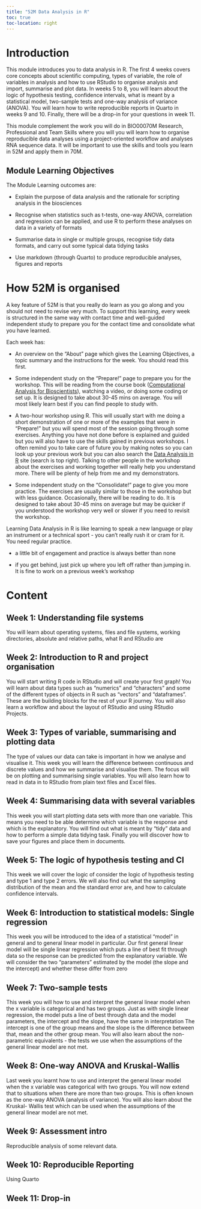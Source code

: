 ```yaml
---
title: "52M Data Analysis in R"
toc: true
toc-location: right
---
```


# Introduction 

This module introduces you to data analysis in R. The first 4 weeks covers core concepts about scientific computing, types of variable, the role of variables in analysis and how to use RStudio to organise analysis and import, summarise and plot data. In weeks 5 to 8, you will learn about the logic of hypothesis testing, confidence intervals, what is meant by a statistical model, two-sample tests and one-way analysis of variance (ANOVA). You will learn how to write reproducible reports in Quarto in weeks 9 and 10. Finally, there will be a drop-in for your questions in week 11.

This module complement the work you will do in BIO00070M Research, Professional and Team Skills where you will you will learn how to organise reproducible data analyses using a project-oriented workflow and analyses RNA sequence data. It will be important to use the skills and tools you learn in 52M and apply them in 70M.

## Module Learning Objectives

The Module Learning outcomes are:

-  Explain the purpose of data analysis and the rationale for scripting analysis in the biosciences

-  Recognise when statistics such as t-tests, one-way ANOVA, correlation and regression can be applied, and use R to perform these analyses on data in a variety of formats

-  Summarise data in single or multiple groups, recognise tidy data formats, and carry out some typical data tidying tasks

-  Use markdown (through Quarto) to produce reproducible analyses, figures and reports

# How 52M is organised

A key feature of 52M is that you really do learn as you go along and you should not need to revise very much. To support this learning, every week is structured in the same way with contact time and well-guided independent study to prepare you for the contact time and consolidate what you have learned. 

Each week has:

-   An overview on the "About" page which gives the Learning Objectives, a topic summary and the instructions for the week. You should read this first. 

-   Some independent study on the "Prepare!" page to prepare you for the workshop. This will be reading from the course book ([Computational Analysis for Bioscientists](https://3mmarand.github.io/comp4biosci/)),  watching a video, or doing some coding or set up. It is designed to take about 30-45 mins on average. You will most likely learn best if you can find people to study with. 

-   A two-hour workshop using R. This will usually start with me doing a short demonstration of one or more of the examples that were in "Prepare!" but you will spend most of the session going through some exercises. Anything you have not done before is explained and guided but you will also have to use the skills gained in previous workshops. I often remind you to take care of future you by making notes so you can look up your previous work but you can also search the [Data Analysis in R](https://3mmarand.github.io/R4BABS/) site (search is top right). Talking to other people in the workshop about the exercises and working together will really help you understand more. There will be plenty of help from me and my demonstrators.

-   Some independent study on the "Consolidate!" page to give you more practice. The exercises are usually similar to those in the workshop but with less guidance. Occasionally, there will be reading to do. It is designed to take about 30-45 mins on average but may be quicker if you understood the workshop very well or slower if you need to revisit the workshop. 

Learning Data Analysis in R is like learning to speak a new language or play an instrument or a technical sport - you can't really rush it or cram for it. You need regular practice. 

-   a little bit of engagement and practice is always better than none

-   if you get behind, just pick up where you left off rather than jumping in. It is fine to work on a previous week's workshop

# Content

## Week 1: Understanding file systems
You will learn about operating systems, files and file systems, working directories, absolute and relative paths, what R and RStudio are

## Week 2:  Introduction to R and project organisation
You will start writing R code in RStudio and will create your first graph! You will learn about data types such as “numerics” and “characters” and some of the different types of objects in R such as “vectors” and “dataframes”. These are the building blocks for the rest of your R journey. You will also learn a workflow and about the layout of RStudio and using RStudio Projects.

## Week 3: Types of variable, summarising and plotting data
The type of values our data can take is important in how we analyse and visualise it. This week you will learn the difference between continuous and discrete values and how we summarise and visualise them. The focus will be on plotting and summarising single variables. You will also learn how to read in data in to RStudio from plain text files and Excel files.

## Week 4: Summarising data with several variables
This week you will start plotting data sets with more than one variable. This means you need to be able determine which variable is the response and which is the explanatory. You will find out what is meant by “tidy” data and how to perform a simple data tidying task. Finally you will discover how to save your figures and place them in documents.

## Week 5: The logic of hypothesis testing and CI
This week we will cover the logic of consider the logic of hypothesis testing and type 1 and type 2 errors. We will also find out what the sampling distribution of the mean and the standard error are, and how to calculate confidence intervals.

## Week 6: Introduction to statistical models: Single regression
This week you will be introduced to the idea of a statistical “model” in general and to general linear model in particular. Our first general linear model will be single linear regression which puts a line of best fit through data so the response can be predicted from the explanatory variable. We will consider the two “parameters” estimated by the model (the slope and the intercept) and whether these differ from zero

## Week 7: Two-sample tests
This week you will how to use and interpret the general linear model when the x variable is categorical and has two groups. Just as with single linear regression, the model puts a line of best through data and the model parameters, the intercept and the slope, have the same in interpretation The intercept is one of the group means and the slope is the difference between that, mean and the other group mean. You will also learn about the non-parametric equivalents - the tests we use when the assumptions of the general linear model are not met.


## Week 8: One-way ANOVA and Kruskal-Wallis
Last week you learnt how to use and interpret the general linear model when the x variable was categorical with two groups. You will now extend that to situations when there are more than two groups. This is often known as the one-way ANOVA (analysis of variance). You will also learn about the Kruskal- Wallis test which can be used when the assumptions of the general linear model are not met.

## Week 9: Assessment intro
Reproducible analysis of some relevant data.


## Week 10: Reproducible Reporting
Using Quarto

## Week 11: Drop-in